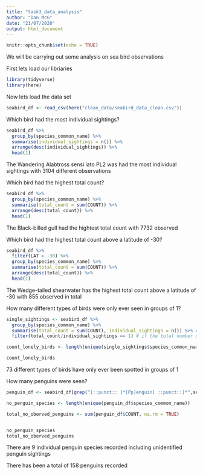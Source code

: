 ```yaml
---
title: "task3_data_analysis"
author: "Dan McG"
date: "21/07/2020"
output: html_document
---
```


```r
knitr::opts_chunk$set(echo = TRUE)
```

We will be carrying out some analysis on sea bird observations

First lets load our libriaries
```r
library(tidyverse)
library(here)
```

Now lets load the data set
```r
seabird_df <- read_csv(here("clean_data/seabird_data_clean.csv"))
```

Which bird had the most individual sightings?

```r
seabird_df %>%
  group_by(species_common_name) %>%
  summarise(individual_sightings = n()) %>%
  arrange(desc(individual_sightings)) %>%
  head(1)
```

The Wandering Alabtross sensi lato PL2 was had the most individual sightings with 3104 different observations

Which bird had the highest total count?

```r
seabird_df %>%
  group_by(species_common_name) %>%
  summarise(total_count = sum(COUNT)) %>%
  arrange(desc(total_count)) %>%
  head(1)
```

The Black-billed gull had the hightest total count with 7732 observed

Which bird had the highest total count above a latitude of -30?
```r
seabird_df %>%
  filter(LAT > -30) %>%
  group_by(species_common_name) %>%
  summarise(total_count = sum(COUNT)) %>%
  arrange(desc(total_count)) %>%
  head(1)
```

The Wedge-tailed shearwater has the highest total count above a latitude of -30 with 855 observed in total

How many different types of birds were only ever seen in groups of 1?
```r
single_sightings <- seabird_df %>%
  group_by(species_common_name) %>% 
  summarise(total_count = sum(COUNT), individual_sightings = n()) %>% # make additional columns that give the total number of birds oberved and the number of individual sightings
  filter(total_count/individual_sightings == 1) # if the total number of birds observed is the same as the number of individual sightings then these birds must have only been observed by themselves

count_lonely_birds <- length(unique(single_sightings$species_common_name))

count_lonely_birds    
```

73 different types of birds have only ever been spotted in groups of 1

How many penguins were seen?
```r
penguin_df <- seabird_df[grep("[::punct:: ]*[Pp]enguin[ ::punct::]*",seabird_df$species_common_name, ), ] # make a separate df for all species of penguins

no_penguin_species <- length(unique(penguin_df$species_common_name))

total_no_oberved_penguins <- sum(penguin_df$COUNT, na.rm = TRUE)


no_penguin_species
total_no_oberved_penguins
```

There are 9 individual penguin species recorded including unidentified penguin sightings

There has been a total of 158 penguins recorded



